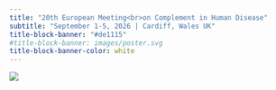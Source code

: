 ```yaml
---
title: "20th European Meeting<br>on Complement in Human Disease"
subtitle: "September 1-5, 2026 | Cardiff, Wales UK"
title-block-banner: "#de1115"
#title-block-banner: images/poster.svg
title-block-banner-color: white
---
```


![](images/poster.svg)